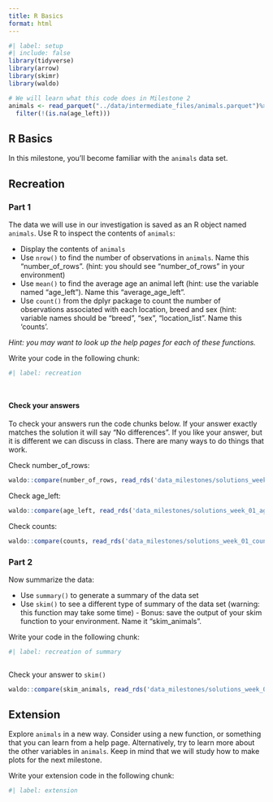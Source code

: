 ---
title: R Basics
format: html
---

```{r}
#| label: setup
#| include: false
library(tidyverse)
library(arrow)
library(skimr)
library(waldo)

# We will learn what this code does in Milestone 2
animals <- read_parquet("../data/intermediate_files/animals.parquet")%>%
  filter(!(is.na(age_left)))

```

## R Basics

In this milestone, you'll become familiar with the `animals` data set.

## Recreation

### Part 1

The data we will use in our investigation is saved as an R object named `animals`. Use R to inspect the contents of `animals`:

-   Display the contents of `animals`
-   Use `nrow()` to find the number of observations in `animals`. Name this "number_of_rows". (hint: you should see "number_of_rows" in your environment)
-   Use `mean()` to find the average age an animal left (hint: use the variable named "age_left"). Name this "average_age_left".
-   Use `count()` from the dplyr package to count the number of observations associated with each location, breed and sex (hint: variable names should be "breed", "sex", "location_list". Name this 'counts'.

*Hint: you may want to look up the help pages for each of these functions.*

Write your code in the following chunk:

```{r}
#| label: recreation




```

#### Check your answers

To check your answers run the code chunks below. If your answer exactly matches the solution it will say "No differences". If you like your answer, but it is different we can discuss in class. There are many ways to do things that work.

Check number_of_rows:

```{r, echo=FALSE}

waldo::compare(number_of_rows, read_rds('data_milestones/solutions_week_01_number_of_rows.rds'))

```

Check age_left:

```{r, echo=FALSE}

waldo::compare(age_left, read_rds('data_milestones/solutions_week_01_age_left.rds'))

```

Check counts:

```{r, echo=FALSE}

waldo::compare(counts, read_rds('data_milestones/solutions_week_01_counts.rds'))

```

### Part 2

Now summarize the data:

-   Use `summary()` to generate a summary of the data set
-   Use `skim()` to see a different type of summary of the data set (warning: this function may take some time) - Bonus: save the output of your skim function to your environment. Name it "skim_animals".

Write your code in the following chunk:

```{r}
#| label: recreation of summary



```

Check your answer to `skim()`

```{r}
waldo::compare(skim_animals, read_rds('data_milestones/solutions_week_01_skim_animals.rds'))
```

## Extension

Explore `animals` in a new way. Consider using a new function, or something that you can learn from a help page. Alternatively, try to learn more about the other variables in `animals`. Keep in mind that we will study how to make plots for the next milestone.

Write your extension code in the following chunk:

```{r}
#| label: extension

```
